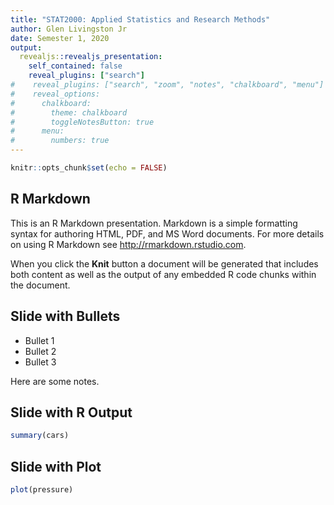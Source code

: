 ```yaml
---
title: "STAT2000: Applied Statistics and Research Methods"
author: Glen Livingston Jr
date: Semester 1, 2020
output: 
  revealjs::revealjs_presentation:
    self_contained: false
    reveal_plugins: ["search"]
#    reveal_plugins: ["search", "zoom", "notes", "chalkboard", "menu"]
#    reveal_options:
#      chalkboard: 
#        theme: chalkboard
#        toggleNotesButton: true
#      menu:
#        numbers: true
---
```


```r
knitr::opts_chunk$set(echo = FALSE)
```

## R Markdown

This is an R Markdown presentation. Markdown is a simple formatting syntax for authoring HTML, PDF, and MS Word documents. For more details on using R Markdown see <http://rmarkdown.rstudio.com>.

When you click the **Knit** button a document will be generated that includes both content as well as the output of any embedded R code chunks within the document.

## Slide with Bullets

- Bullet 1
- Bullet 2
- Bullet 3

<aside class="notes">
Here are some notes.
</aside>

## Slide with R Output

```r
summary(cars)
```

## Slide with Plot

```r
plot(pressure)
```
